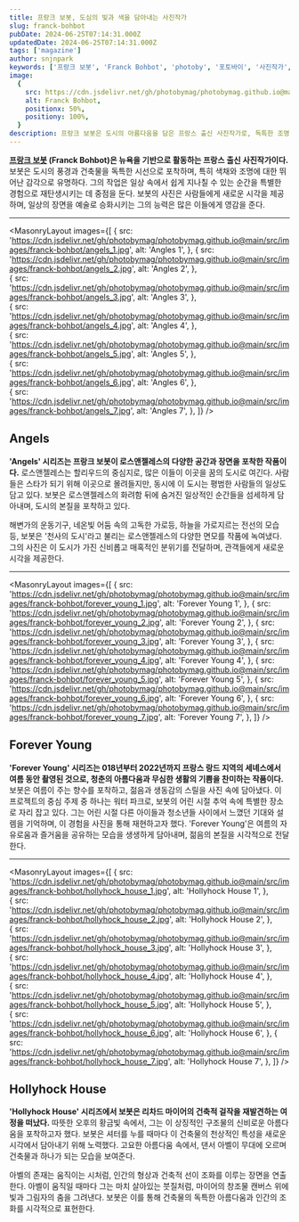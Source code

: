 ```yaml
---
title: 프랑크 보봇, 도심의 빛과 색을 담아내는 사진작가
slug: franck-bohbot
pubDate: 2024-06-25T07:14:31.000Z
updatedDate: 2024-06-25T07:14:31.000Z
tags: ['magazine']
author: snjnpark
keywords: ['프랑크 보봇', 'Franck Bohbot', 'photoby', '포토바이', '사진작가', 'photography']
image:
  {
    src: https://cdn.jsdelivr.net/gh/photobymag/photobymag.github.io@main/src/images/franck-bohbot/forever_young_5.jpg,
    alt: Franck Bohbot,
    positionx: 50%,
    positiony: 100%,
  }
description: 프랑크 보봇은 도시의 아름다움을 담은 프랑스 출신 사진작가로, 독특한 조명과 색감으로 유명하다. 그의 작품은 로스앤젤레스와 프랑스 랑드에서의 생동감 넘치는 순간들을 재현하며, 건축물과 인간의 조화를 아름답게 표현한다.
---
```


**[프랑크 보봇](https://www.franckbohbot.com/?utm_source=referral&utm_medium=website&utm_campign=photoby_xyz) (Franck Bohbot)은 뉴욕을 기반으로 활동하는 프랑스 출신 사진작가이다.** 
보봇은 도시의 풍경과 건축물을 독특한 시선으로 포착하며, 특히 색채와 조명에 대한 뛰어난 감각으로 유명하다.
그의 작업은 일상 속에서 쉽게 지나칠 수 있는 순간을 특별한 경험으로 재탄생시키는 데 중점을 둔다.
보봇의 사진은 사람들에게 새로운 시각을 제공하며, 일상의 장면을 예술로 승화시키는 그의 능력은 많은 이들에게 영감을 준다.

---


<MasonryLayout
  images={[
    {
      src: 'https://cdn.jsdelivr.net/gh/photobymag/photobymag.github.io@main/src/images/franck-bohbot/angels_1.jpg',
      alt: 'Angles 1',
    },
    {
      src: 'https://cdn.jsdelivr.net/gh/photobymag/photobymag.github.io@main/src/images/franck-bohbot/angels_2.jpg',
      alt: 'Angles 2',
    },    
    {
      src: 'https://cdn.jsdelivr.net/gh/photobymag/photobymag.github.io@main/src/images/franck-bohbot/angels_3.jpg',
      alt: 'Angles 3',
    },    
    {
      src: 'https://cdn.jsdelivr.net/gh/photobymag/photobymag.github.io@main/src/images/franck-bohbot/angels_4.jpg',
      alt: 'Angles 4',
    },    
    {
      src: 'https://cdn.jsdelivr.net/gh/photobymag/photobymag.github.io@main/src/images/franck-bohbot/angels_5.jpg',
      alt: 'Angles 5',
    },    
    {
      src: 'https://cdn.jsdelivr.net/gh/photobymag/photobymag.github.io@main/src/images/franck-bohbot/angels_6.jpg',
      alt: 'Angles 6',
    },    
    {
      src: 'https://cdn.jsdelivr.net/gh/photobymag/photobymag.github.io@main/src/images/franck-bohbot/angels_7.jpg',
      alt: 'Angles 7',
    },
  ]}
/>

## Angels

**'Angels' 시리즈는 프랑크 보봇이 로스앤젤레스의 다양한 공간과 장면을 포착한 작품이다.**
로스앤젤레스는 할리우드의 중심지로, 많은 이들이 이곳을 꿈의 도시로 여긴다. 
사람들은 스타가 되기 위해 이곳으로 몰려들지만, 동시에 이 도시는 평범한 사람들의 일상도 담고 있다. 
보봇은 로스앤젤레스의 화려함 뒤에 숨겨진 일상적인 순간들을 섬세하게 담아내며, 도시의 본질을 포착하고 있다. 

해변가의 운동기구, 네온빛 어둠 속의 고독한 가로등, 하늘을 가로지르는 전선의 모습 등, 보봇은 '천사의 도시'라고 불리는 로스앤젤레스의 다양한 면모를 작품에 녹여냈다. 
그의 사진은 이 도시가 가진 신비롭고 매혹적인 분위기를 전달하며, 관객들에게 새로운 시각을 제공한다.

---

<MasonryLayout
  images={[
    {
      src: 'https://cdn.jsdelivr.net/gh/photobymag/photobymag.github.io@main/src/images/franck-bohbot/forever_young_1.jpg',
      alt: 'Forever Young 1',
    },
    {
      src: 'https://cdn.jsdelivr.net/gh/photobymag/photobymag.github.io@main/src/images/franck-bohbot/forever_young_2.jpg',
      alt: 'Forever Young 2',
    },
    {
      src: 'https://cdn.jsdelivr.net/gh/photobymag/photobymag.github.io@main/src/images/franck-bohbot/forever_young_3.jpg',
      alt: 'Forever Young 3',
    },
    {
      src: 'https://cdn.jsdelivr.net/gh/photobymag/photobymag.github.io@main/src/images/franck-bohbot/forever_young_4.jpg',
      alt: 'Forever Young 4',
    },
    {
      src: 'https://cdn.jsdelivr.net/gh/photobymag/photobymag.github.io@main/src/images/franck-bohbot/forever_young_5.jpg',
      alt: 'Forever Young 5',
    },
    {
      src: 'https://cdn.jsdelivr.net/gh/photobymag/photobymag.github.io@main/src/images/franck-bohbot/forever_young_6.jpg',
      alt: 'Forever Young 6',
    },
    {
      src: 'https://cdn.jsdelivr.net/gh/photobymag/photobymag.github.io@main/src/images/franck-bohbot/forever_young_7.jpg',
      alt: 'Forever Young 7',
    },
  ]}
/>

## Forever Young

**'Forever Young' 시리즈는 018년부터 2022년까지 프랑스 랑드 지역의 세녜스에서 여름 동안 촬영된 것으로, 청춘의 아름다움과 무심한 생활의 기쁨을 찬미하는 작품이다.**
보봇은 여름이 주는 향수를 포착하고, 젊음과 생동감의 스릴을 사진 속에 담아냈다. 
이 프로젝트의 중심 주제 중 하나는 워터 파크로, 보봇의 어린 시절 추억 속에 특별한 장소로 자리 잡고 있다. 
그는 어린 시절 다른 아이들과 청소년들 사이에서 느꼈던 기대와 설렘을 기억하며, 이 경험을 사진을 통해 재현하고자 했다. 
'Forever Young'은 여름의 자유로움과 즐거움을 공유하는 모습을 생생하게 담아내며, 젊음의 본질을 시각적으로 전달한다.

---


<MasonryLayout
  images={[
    {
      src: 'https://cdn.jsdelivr.net/gh/photobymag/photobymag.github.io@main/src/images/franck-bohbot/hollyhock_house_1.jpg',
      alt: 'Hollyhock House 1',
    },   
    {
      src: 'https://cdn.jsdelivr.net/gh/photobymag/photobymag.github.io@main/src/images/franck-bohbot/hollyhock_house_2.jpg',
      alt: 'Hollyhock House 2',
    },    
    {
      src: 'https://cdn.jsdelivr.net/gh/photobymag/photobymag.github.io@main/src/images/franck-bohbot/hollyhock_house_3.jpg',
      alt: 'Hollyhock House 3',
    },    
    {
      src: 'https://cdn.jsdelivr.net/gh/photobymag/photobymag.github.io@main/src/images/franck-bohbot/hollyhock_house_4.jpg',
      alt: 'Hollyhock House 4',
    },    
    {
      src: 'https://cdn.jsdelivr.net/gh/photobymag/photobymag.github.io@main/src/images/franck-bohbot/hollyhock_house_5.jpg',
      alt: 'Hollyhock House 5',
    },    
    {
      src: 'https://cdn.jsdelivr.net/gh/photobymag/photobymag.github.io@main/src/images/franck-bohbot/hollyhock_house_6.jpg',
      alt: 'Hollyhock House 6',
    },
    {
      src: 'https://cdn.jsdelivr.net/gh/photobymag/photobymag.github.io@main/src/images/franck-bohbot/hollyhock_house_7.jpg',
      alt: 'Hollyhock House 7',
    },
  ]}
/>

## Hollyhock House

**'Hollyhock House' 시리즈에서 보봇은 리차드 마이어의 건축적 걸작을 재발견하는 여정을 떠났다.**
따뜻한 오후의 황금빛 속에서, 그는 이 상징적인 구조물의 신비로운 아름다움을 포착하고자 했다.
보봇은 셔터를 누를 때마다 이 건축물의 천상적인 특성을 새로운 시각에서 담아내기 위해 노력했다.
고요한 아름다움 속에서, 댄서 아벨이 무대에 오르며 건축물과 하나가 되는 모습을 보여준다.

아벨의 존재는 움직이는 시처럼, 인간의 형상과 건축적 선이 조화를 이루는 장면을 연출한다.
아벨이 움직일 때마다 그는 마치 살아있는 붓질처럼, 마이어의 창조물 캔버스 위에 빛과 그림자의 춤을 그려낸다.
보봇은 이를 통해 건축물의 독특한 아름다움과 인간의 조화를 시각적으로 표현한다.